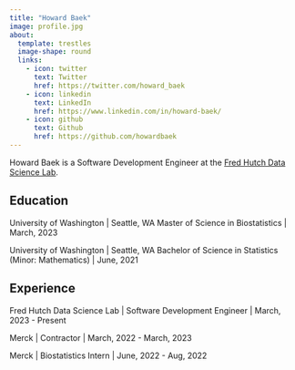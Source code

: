 ```yaml
---
title: "Howard Baek"
image: profile.jpg
about:
  template: trestles
  image-shape: round
  links:
    - icon: twitter
      text: Twitter
      href: https://twitter.com/howard_baek
    - icon: linkedin
      text: LinkedIn
      href: https://www.linkedin.com/in/howard-baek/
    - icon: github
      text: Github
      href: https://github.com/howardbaek
---
```


Howard Baek is a Software Development Engineer at the [Fred Hutch Data Science Lab](https://hutchdatascience.org/).

## Education

University of Washington \| Seattle, WA Master of Science in Biostatistics \| March, 2023

University of Washington \| Seattle, WA Bachelor of Science in Statistics (Minor: Mathematics) \| June, 2021

## Experience

Fred Hutch Data Science Lab \| Software Development Engineer \| March, 2023 - Present

Merck \| Contractor \| March, 2022 - March, 2023

Merck \| Biostatistics Intern \| June, 2022 - Aug, 2022
